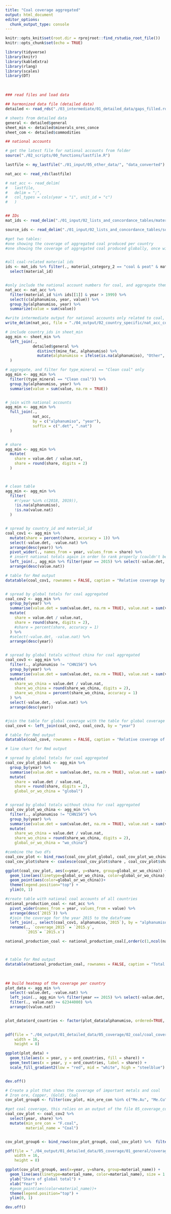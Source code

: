 ```yaml
---
title: "Coal coverage aggregated"
output: html_document
editor_options: 
  chunk_output_type: console
---
```


```r
knitr::opts_knit$set(root.dir = rprojroot::find_rstudio_root_file())
knitr::opts_chunk$set(echo = TRUE)

library(tidyverse)
library(knitr)
library(kableExtra)
library(rlang)
library(scales)
library(DT)

```

<br> 

```r

### read files and load data

## harmonized data file (detailed data)
detailed <- read_rds("./03_intermediate/01_detailed_data/gaps_filled.rds")

# sheets from detailed data
general <- detailed$general
sheet_min <- detailed$minerals_ores_conce
sheet_com <- detailed$commodities

## national accounts

# get the latest file for national accounts from folder
source("./02_scripts/00_functions/lastfile.R")

lastfile <- my_lastfile("./01_input/05_other_data/", "data_converted")

nat_acc <- read_rds(lastfile)

# nat_acc <- read_delim(
#   lastfile, 
#   delim = ";", 
#   col_types = cols(year = "i", unit_id = "c")
#   )


## IDs
mat_ids <- read_delim("./01_input/02_lists_and_concordance_tables/material_ids.csv", delim = ";")

source_ids <- read_delim("./01_input/02_lists_and_concordance_tables/source_ids.csv", delim = ";")

```


```r

#get two tables: 
#one showing the coverage of aggregated coal produced per country
#one showing the coverage of aggregated coal produced globally, once with and once without china


#all coal-related material ids
ids <- mat_ids %>% filter(., material_category_2 == "coal & peat" & material_id != "F.pea") %>%
  select(material_id)


#only include the national account numbers for coal, and aggregate them for every category of coal
nat_acc <- nat_acc %>%
  filter(material_id %in% ids[[1]] & year > 1999) %>%
  select(c(alphanumiso, year, value)) %>%
  group_by(alphanumiso, year) %>% 
  summarize(value = sum(value))

#write intermediate output for national accounts only related to coal, with all coal categories aggregated
write_delim(nat_acc, file = "./04_output/02_country_specific/nat_acc_coal.csv", delim =",")

# include country_ids in sheet_min
agg_min <- sheet_min %>%
  left_join(.,
            detailed$general %>%
              distinct(mine_fac, alphanumiso) %>%
              mutate(alphanumiso = ifelse(is.na(alphanumiso), "Other", alphanumiso))
  )

# aggregate, and filter for type_mineral == "Clean coal" only
agg_min <- agg_min %>%
  filter((type_mineral == "Clean coal")) %>%
  group_by(alphanumiso, year) %>%
  summarise(value = sum(value, na.rm = TRUE))


# join with national accounts
agg_min <- agg_min %>%
  full_join(.,
            nat_acc,
            by = c("alphanumiso", "year"),
            suffix = c(".det", ".nat")
  )


# share
agg_min <- agg_min %>%
  mutate(
    share = value.det / value.nat,
    share = round(share, digits = 2)
  )



# clean table
agg_min <- agg_min %>%
  filter(
    #!(year %in% c(2018, 2019)),
    !is.na(alphanumiso),
    !is.na(value.nat)
  )


# spread by country_id and material_id
coal_cov1 <- agg_min %>%
  mutate(share = percent(share, accuracy = 1)) %>%
  select(-value.det, -value.nat) %>%
  arrange(desc(year)) %>%
  pivot_wider(., names_from = year, values_from = share) %>%
  # insert national totals again in order to rank properly (couldn't be kept, because of pivot function)
  left_join(., agg_min %>% filter(year == 2015) %>% select(-value.det, -share, -year)) %>%
  arrange(desc(value.nat))

# table for Rmd output
datatable(coal_cov1, rownames = FALSE, caption = "Relative coverage by country")


# spread by global totals for coal aggregated
coal_cov2 <- agg_min %>%
  group_by(year) %>%
  summarise(value.det = sum(value.det, na.rm = TRUE), value.nat = sum(value.nat, na.rm = TRUE)) %>%
  mutate(
    share = value.det / value.nat,
    share = round(share, digits = 2),
    #share = percent(share, accuracy = 1)
  ) %>%
  #select(-value.det, -value.nat) %>%
  arrange(desc(year)) 


# spread by global totals without china for coal aggregated
coal_cov3 <- agg_min %>%
  filter(., alphanumiso != "CHN156") %>%
  group_by(year) %>%
  summarise(value.det = sum(value.det, na.rm = TRUE), value.nat = sum(value.nat, na.rm = TRUE)) %>%
  mutate(
    share_wo_china = value.det / value.nat,
    share_wo_china = round(share_wo_china, digits = 2),
    share_wo_china = percent(share_wo_china, accuracy = 1)
  ) %>%
  select(-value.det, -value.nat) %>%
  arrange(desc(year)) 


#join the table for global coverage with the table for global coverage without china
coal_cov4 <- left_join(coal_cov2, coal_cov3, by = "year")

# table for Rmd output
datatable(coal_cov4, rownames = FALSE, caption = "Relative coverage of global total, share is global total, share_wo_china is global total without China", options = list(columnDefs = list(list(className = 'dt-center', targets = 0:2))))

# line chart for Rmd output

# spread by global totals for coal aggregated
coal_cov_plot_global <- agg_min %>%
  group_by(year) %>%
  summarise(value.det = sum(value.det, na.rm = TRUE), value.nat = sum(value.nat, na.rm = TRUE)) %>%
  mutate(
    share = value.det / value.nat,
    share = round(share, digits = 2), 
    global_or_wo_china = "global")


# spread by global totals without china for coal aggregated
coal_cov_plot_wo_china <- agg_min %>%
  filter(., alphanumiso != "CHN156") %>%
  group_by(year) %>%
  summarise(value.det = sum(value.det, na.rm = TRUE), value.nat = sum(value.nat, na.rm = TRUE)) %>%
  mutate(
    share_wo_china = value.det / value.nat,
    share_wo_china = round(share_wo_china, digits = 2),
    global_or_wo_china = "wo_china")

#combine the two dfs
coal_cov_plot <- bind_rows(coal_cov_plot_global, coal_cov_plot_wo_china)
coal_cov_plot$share <- coalesce(coal_cov_plot$share , coal_cov_plot$share_wo_china)

ggplot(coal_cov_plot, aes(x=year, y=share, group=global_or_wo_china)) +
  geom_line(aes(linetype=global_or_wo_china, color=global_or_wo_china), size = 1.5)+
  geom_point(aes(color=global_or_wo_china))+
  theme(legend.position="top") + 
  ylim(0, 1)

```


```r

#create table with national coal accounts of all countries 
national_production_coal <- nat_acc %>% 
  pivot_wider(names_from = year, values_from = value) %>%
  arrange(desc(`2015`)) %>% 
  #join the coverage for the year 2015 to the dataframe
  left_join(., select(coal_cov1, alphanumiso,`2015`), by = "alphanumiso") %>%
  rename(., `coverage_2015` = `2015.y`, 
         `2015`= `2015.x`)

national_production_coal <- national_production_coal[,order(c(1,ncol(national_production_coal),c(seq(ncol(national_production_coal)-1,2,by=-1))))]



# table for Rmd output
datatable(national_production_coal, rownames = FALSE, caption = "Total national coal production, ordered by 2015 production", options = list(columnDefs = list(list(className = 'dt-center', targets = 0:ncol(national_production_coal)-1))))

```

<br>

```r
## build heatmap of the coverage per country
plot_data <- agg_min %>%
  select(-value.det, -value.nat) %>%
  left_join(., agg_min %>% filter(year == 2015) %>% select(-value.det, -share, -year)) %>%
  filter(., value.nat >= 62344000) %>%
  arrange((value.nat))


plot_data$ord_countries <- factor(plot_data$alphanumiso, ordered=TRUE, levels = c("CAN124", "COL170", "KAZ398", "ZAF710", "RUS643", "IDN360", "AUS036", "IND356", "USA840", "CHN156"))

 
pdf(file = "./04_output/01_detailed_data/05_coverage/02_coal/coal_coverage_heatmap.pdf",   
    width = 16, 
    height = 8) 

ggplot(plot_data) +
  geom_tile(aes(x = year, y = ord_countries, fill = share)) +
  geom_text(aes(x = year, y = ord_countries, label = share)) +
  scale_fill_gradient2(low = "red", mid = "white", high = "steelblue")


dev.off()

```



```r
# Create a plot that shows the coverage of important metals and coal 
# Iron ore, Copper, (Gold), Coal
cov_plot_group6 <- filter(cov_plot, min_ore_con %in% c("Me.Au", "Me.Cu", "O.Fe")) #gold, Copper, Iron ore

#get coal coverage, this relies on an output of the file 05_coverage_coal_aggregated.Rmd
coal_cov_plot <- coal_cov2 %>% 
  select(year, share) %>% 
  mutate(min_ore_con = "F.coal", 
         material_name = "Coal")


cov_plot_group6 <- bind_rows(cov_plot_group6, coal_cov_plot) %>%  filter(year < 2019)

pdf(file = "./04_output/01_detailed_data/05_coverage/01_general/coverage_important_materials.pdf",   
    width = 16, 
    height = 8) 

ggplot(cov_plot_group6, aes(x=year, y=share, group=material_name)) +
  geom_line(aes(linetype=material_name, color=material_name), size = 1.5)+
  ylab("Share of global total") + 
  xlab("Year") +
  #geom_point(aes(color=material_name))+
  theme(legend.position="top") + 
  ylim(0, 1)

dev.off()

```

